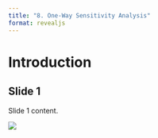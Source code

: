 ```yaml
---
title: "8. One-Way Sensitivity Analysis"
format: revealjs
---
```


# Introduction

## Slide 1

Slide 1 content.

![](media/noun-llama-3263829.png)
